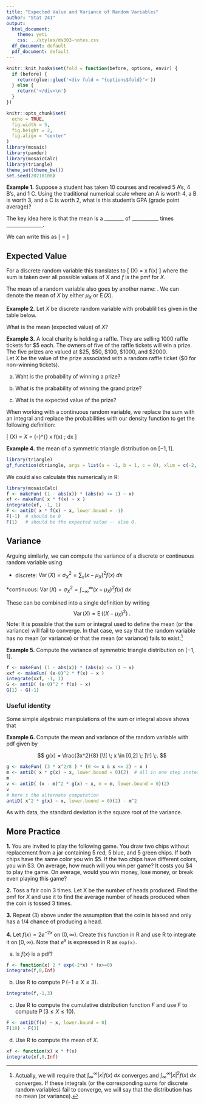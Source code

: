 ```yaml
---
title: "Expected Value and Variance of Random Variables"
author: "Stat 241"
output:
  html_document:
    theme: yeti
    css: ../styles/ds303-notes.css
  df_document: default
  pdf_document: default
---
```


\def\tor{\operatorname{or}}
\def\tand{\operatorname{and}}
\def\tnot{\operatorname{not}}
\def\Prob{\operatorname{P}}
\def\E{\operatorname{E}}
\def\Var{\operatorname{Var}}
\def\SD{\operatorname{SD}}
\def\Binom{{\sf Binom}}
\def\Norm{{\sf Norm}}
\def\Unif{{\sf Unif}}

<script src="../styles/folding.js"></script>

```r
knitr::knit_hooks$set(fold = function(before, options, envir) {
  if (before) {
    return(glue::glue('<div fold = "{options$fold}">'))
  } else {
    return('</div>\n')
  }
})
```


```r
knitr::opts_chunk$set(
  echo = TRUE,
  fig.width = 5, 
  fig.height = 2,
  fig.align = "center"
)
library(mosaic)
library(pander)
library(mosaicCalc)
library(triangle)
theme_set(theme_bw())
set.seed(20210108)
```

**Example 1.**
Suppose a student has taken $10$ courses
and received $5$ A's, $4$ B's, and $1$ C.  Using the traditional numerical scale where 
an A is worth $4$, a B is worth $3$, and a C is worth $2$, what is this student's 
GPA (grade point average)?

\vfill
\vfill

<!--   \answer -->
<!--   The first thing to notice is that $\frac{4 + 3 + 2}{3} = 3$ is \emph{not} correct. -->
<!--   We cannot simply add up the values and divide by the number of values.  Clearly -->
<!--   this student should have a GPA that is higher than $3.0$, since there were more A's than -->
<!--   C's. -->

<!--   Consider now a correct way to do this calculation: -->
<!--   \begin{align*} -->
<!-- 	\mbox{GPA} &= \frac{4 + 4 + 4 + 4 + 4 + 3 + 3 + 3 + 3 + 2}{10} -->
<!-- 	\\[2mm] -->
<!-- 	& = \frac{5\cdot 4 + 4\cdot 3 + 1 \cdot 2}{10} \\[1mm] -->
<!-- 	& = \frac{5}{10} \cdot 4 + \frac{4}{10}\cdot 3 + \frac{1}{10} \cdot 2 \\ -->
<!-- 	& = 4 \cdot \frac{5}{10} + 3 \cdot \frac{4}{10} + 2 \cdot \frac{1}{10} \\ -->
<!-- 	& =  3.4 \;. -->
	
The key idea here is that the mean is a ________ of ___________ times _______________.
<!-- \textbf{sum of values times probabilities}.   -->

\bigskip

We can write this as
\[
\mbox{mean} = \sum \mbox{value} \cdot \mbox{probability}
\]

## Expected Value

For a discrete random variable this translates to
\[
\E(X) = \sum x f(x)
\]
where the sum is taken over all possible values of $X$ and $f$ is the pmf for $X$.

The mean of a random variable also goes by another name: \textbf{expected value}.  We 
can denote the mean of $X$ by either $\mu_X$ or $\E(X)$.

**Example 2.**
Let $X$ be discrete random variable with probablilities given in the table 
below.

\begin{center}
\begin{tabular}{lccc}
\hline
value of $X$ & 0 & 1 & 2 \\
probability & 0.2 & 0.5 & 0.3 \\
\hline
\end{tabular}
\end{center}

What is the mean (expected value) of $X$?

<!-- \answer -->
<!-- $E(X) = 0 \cdot 0.2 + 1 \cdot 0.5 + 2 \cdot 0.3 = 0.5 + 0.6 = 1.1$ -->
<!-- This value reflects the fact that the random variable is larger than -->
<!-- 1 a bit more often than it is less than 1. -->

\vfill
\vfill

\newpage

**Example 3.**
A local charity is holding a raffle.  They are selling $1000$ raffle tickets 
for $5 each.  The owners of five of the raffle tickets will win a prize.  The 
five prizes are valued at $25, $50, $100, $1000, and $2000.  
Let $X$ be the value of the prize associated with a random raffle ticket 
($0 for non-winning tickets). 

a. Waht is the probability of winning a prize?

b. What is the prabability of winning the grand prize?

c. What is the expected value of the prize?

<!-- Then: -->
<!--   \begin{itemize} -->
<!-- 	\item $\evProb{the ticket wins a prize} = \Prob(X > 0) = 5/1000$. -->
<!-- 	\item $\evProb{the ticket wins the grand prize} = \Prob(X = 2000) = 1/1000$. -->
<!-- 	\item $\evProb{the ticket wins a prize worth more than \$$75$}  -->
<!-- 	  	= \Prob(X > 75) = 3/1000$. -->
<!--   \end{itemize} -->

<!--   The expected value of a ticket is -->

<!-- \[ -->
<!--   0 \cdot \frac{995}{1000}  -->
<!--   + 25 \cdot \frac{1}{1000} -->
<!--   + 50 \cdot \frac{1}{1000} -->
<!--   + 100 \cdot \frac{1}{1000} -->
<!--   + 1000 \cdot \frac{1}{1000} -->
<!--   + 2000 \cdot \frac{1}{1000} -->
<!-- \] -->
<!-- <<>>= -->
<!-- 25 * .001 + 50 * 0.001 + 100 * 0.001 + 1000 * 0.001 + 2000 * 0.001 -->
<!-- # R can help us set up this sum: -->
<!-- sum(c(25, 50, 100, 1000, 2000) * 0.001) -->
<!-- @ -->
<!-- %%% \qedskip -->
<!-- \end{example} -->


\vfill
\vfill
\vfill

When working with a continuous random variable, 
we replace the sum with an integral and replace the 
probabilities with our density function to get the following definition:

\[
\E(X) = \mu_X = \int_{-\infty}^{\infty} x f(x) \; dx
\]

**Example 4.**
	the mean of a symmetric triangle distribution on $[-1, 1]$.
	
```r
library(triangle)
gf_function(dtriangle, args = list(a = -1, b = 1, c = 0), xlim = c(-2, 2))
```

\begin{align*}
	\E(X) & = \int_{-1}^{1} x f(x) \; dx 
	\\
	& = \int_{-1}^{0} x (x-1) \; dx + \int_{0}^1 x ( 1-x ) \; dx 
	\\
	& = \int_{-1}^{0} x^2-x) \; dx + \int_{0}^1 x-x^2 ) \; dx  
	\\
	& = \left.\frac{x^3}{3} - \frac{x^2}{2} \right|_{-1}^0
	+ \left. \frac{x^2}{2} - \frac{x^3}{3} \right|_{0}^1
	\\
	& = \frac13 - \frac12 + \frac12 - \frac13 = 0
\end{align*}


We could also calculate this numerically in R:

```r
library(mosaicCalc)
f <- makeFun( (1 - abs(x)) * (abs(x) <= 1) ~ x)
xf <- makeFun( x * f(x) ~ x )
integrate(xf, -1, 1)
F <- antiD( x * f(x) ~ x, lower.bound = -1)
F(-1)  # should be 0
F(1)   # should be the expected value -- also 0.
```

\newpage

## Variance

Arguing similarly, we can compute the variance of a discrete or continuous random
variable using 

* discrete:
$\Var(X) = \sigma^2_X = \sum_x (x-\mu_X)^2 f(x) \; dx$

*continuous:
$\Var(X) = \sigma^2_X = \int_{-\infty}^{\infty} (x-\mu_X)^2 f(x) \; dx$

These can be combined into a single definition by writing
$$
\Var(X) = \E((X - \mu_X)^2) \;.
$$
Note: It is possible that the sum or integral used to define the mean (or the variance) will fail 
to converge. In that case, we say that the random variable has no mean (or variance) or that the 
mean (or variance)  fails to exist.[^converge]

[^converge]: Actually, we will require that
$\int_{\infty}^{\infty} |x| f(x) \; dx$ converges and
$\int_{\infty}^{\infty} |x|^2 f(x) \; dx$ converges.
If these integrals (or the corresponding sums for discrete random variables) fail to converge, 
we will say that the distribution has no mean (or variance).

**Example 5.**
Compute the variance of symmetric triangle distribution on $[-1,1]$.

\vfill
\vfill
```r
f <- makeFun( (1 - abs(x)) * (abs(x) <= 1) ~ x)
xxf <- makeFun( (x-0)^2 * f(x) ~ x )
integrate(xxf, -1, 1)
G <- antiD( (x-0)^2 * f(x) ~ x)
G(1) - G(-1)
```


\newpage

### Useful identity

Some simple algebraic manipulations of the sum or integral above shows that

\begin{align}
\Var(X) &= \E(X^2) - \E(X)^2
\end{align}


**Example 6.**
Compute the mean and variance of the random variable with pdf given by
	
$$
g(x) = \frac{3x^2}{8} [\![ \; x \in [0,2] \;  ]\!] \;. 
$$

\vfill
\vfill

```r
g <- makeFun( (3 * x^2/8 ) * (0 <= x & x <= 2) ~ x )
m <- antiD( x * g(x) ~ x, lower.bound = 0)(2)  # all in one step instead of defining F or G
m
v <- antiD( (x - m)^2 * g(x) ~ x, m = m, lower.bound = 0)(2)
v
# here's the alternate computation
antiD( x^2 * g(x) ~ x, lower.bound = 0)(2) - m^2
```

\bigskip

As with data, the standard deviation is the square root of the variance.

\newpage

## More Practice

**1.** You are invited to play the following game. 
You draw two chips without replacement from a jar containing 5 red, 5 blue, and
5 green chips.   If both chips have the same color you win $5.  If the two chips
have different colors, you win $3.  On average, how much will you win per game?
It costs you $4 to play the game.  On average, would you win money, lose money,
or break even playing this game?

<!-- x    	$5		$3 -->
<!-- p(x)  	.286		.714 -->

<!-- On average you will win 5*.286 + 3*.714 = $3.57.  On average you will lose playing this game. -->

**2.** Toss a fair coin 3 times. 
Let X be the number of heads produced.  Find the pmf for $X$ and
use it to find the average number of heads produced when the coin is tossed 3
times.

<!-- x		0	1	2	3 -->
<!-- p(x)	1/8	3/8	3/8	1/8 -->

<!-- E(X) = (0+3+6+3)/8 = 3/2 = 1.5. -->

**3.**	Repeat (3) above under the assumption that the coin is biased and only has a 1/4 
chance of producing a head.

<!-- x		0		1		2		  3 -->
<!-- p(x)	27/64		27/64		9/64		1/64 -->

<!-- E(X) = (27+18+3)64 = 48/64 = ¾ = .75. -->

**4.**	Let 
$f(x) = 2e^{-2x}$ on $(0, \infty)$.
Create this function in R and use R to integrate it on $[0, \infty)$.
Note that $e^x$ is expressed in R as `exp(x)`. 

a. Is $f(x)$ is a pdf?

```r
f <- function(x) 2 * exp(-2*x) * (x>=0)
integrate(f,0,Inf)
```

b. Use R to compute $\Prob(-1 \le X \le 3)$.

```r
integrate(f,-1,3)
```

c. Use R to compute the cumulative distribution function $F$ and use $F$ to compute 
$\Prob(3 \le X \le 10)$.

```r
F <- antiD(f(x) ~ x, lower.bound = 0)
F(10) - F(3)
```

d. Use R to compute the mean of $X$.

```r
xf <- function(x) x * f(x)
integrate(xf,0,Inf)
```

<!-- **5.** -->
<!-- Let Do the following by hand, without using R. -->

<!-- 	For what value of C is f a probability density function? -->
<!-- 	If X is the associated random variable, what is E(X)? -->
<!-- 	Find P(X > 2). -->





